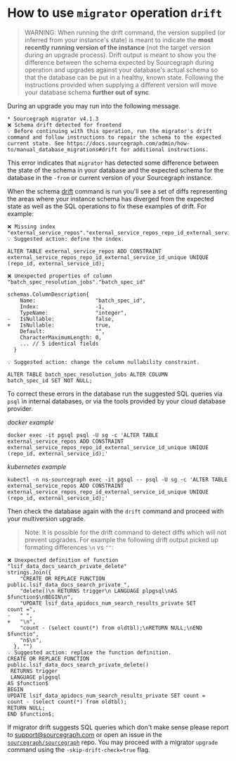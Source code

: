 # How to use `migrator` operation `drift`

> WARNING: When running the drift command, the version supplied (or inferred from your instance's state) is meant to indicate the **most recently running version of the instance** (not the target version during an upgrade process). Drift output is meant to show you the difference between the schema expected by Sourcegraph during operation and upgrades against your database's actual schema so that the database can be put in a healthy, known state. Following the instructions provided when supplying a different version will move your database schema **further out of sync**.

During an upgrade you may run into the following message.

```
* Sourcegraph migrator v4.1.3
❌ Schema drift detected for frontend
💡 Before continuing with this operation, run the migrator's drift command and follow instructions to repair the schema to the expected current state. See https://docs.sourcegraph.com/admin/how-to/manual_database_migrations#drift for additional instructions.
```

This error indicates that `migrator` has detected some difference between the state of the schema in your database and the expected schema for the database in the `-from` or current version of your Sourcegraph instance.

When the schema [drift](/admin/updates/migrator/migrator-operations#drift) command is run you'll see a set of diffs representing the areas where your instance schema has diverged from the expected state as well as the SQL operations to fix these examples of drift. For example:

```
❌ Missing index "external_service_repos"."external_service_repos_repo_id_external_service_id_unique"
💡 Suggested action: define the index.

ALTER TABLE external_service_repos ADD CONSTRAINT
external_service_repos_repo_id_external_service_id_unique UNIQUE
(repo_id, external_service_id);
```

```
❌ Unexpected properties of column "batch_spec_resolution_jobs"."batch_spec_id"

schemas.ColumnDescription{
  	Name:                   "batch_spec_id",
  	Index:                  -1,
  	TypeName:               "integer",
- 	IsNullable:             false,
+ 	IsNullable:             true,
  	Default:                "",
  	CharacterMaximumLength: 0,
  	... // 5 identical fields
  }

💡 Suggested action: change the column nullability constraint.

ALTER TABLE batch_spec_resolution_jobs ALTER COLUMN
batch_spec_id SET NOT NULL;
```

To correct these errors in the database run the suggested SQL queries via `psql` in internal databases, or via the tools provided by your cloud database provider.

*docker example*
```
docker exec -it pgsql psql -U sg -c 'ALTER TABLE external_service_repos ADD CONSTRAINT external_service_repos_repo_id_external_service_id_unique UNIQUE (repo_id, external_service_id);'
```
*kubernetes example*
```
kubectl -n ns-sourcegraph exec -it pgsql -- psql -U sg -c 'ALTER TABLE external_service_repos ADD CONSTRAINT external_service_repos_repo_id_external_service_id_unique UNIQUE (repo_id, external_service_id);'
```

Then check the database again with the `drift` command and proceed with your multiversion upgrade.

> Note: It is possible for the drift command to detect diffs which will not prevent upgrades. For example the following drift output picked up formating differences `\n` vs `""`:
```
❌ Unexpected definition of function "lsif_data_docs_search_private_delete"
strings.Join({
    "CREATE OR REPLACE FUNCTION
public.lsif_data_docs_search_private_",
    "delete()\n RETURNS trigger\n LANGUAGE plpgsql\nAS
$function$\nBEGIN\n",
    "UPDATE lsif_data_apidocs_num_search_results_private SET
count =",
-   " ",
+   "\n",
    "count - (select count(*) from oldtbl);\nRETURN NULL;\nEND
$functio",
    "n$\n",
  }, "")
💡 Suggested action: replace the function definition.
CREATE OR REPLACE FUNCTION
public.lsif_data_docs_search_private_delete()
 RETURNS trigger
 LANGUAGE plpgsql
AS $function$
BEGIN
UPDATE lsif_data_apidocs_num_search_results_private SET count =
count - (select count(*) from oldtbl);
RETURN NULL;
END $function$;
```

If migrator drift suggests SQL queries which don't make sense please report to support@sourcegraph.com or open an issue in the [`sourcegraph/sourcegraph`](https://github.com/sourcegraph/sourcegraph/issues/new?assignees=&labels=&template=bug_report&title=) repo. You may proceed with a migrator `upgrade` command using the `-skip-drift-check=true` flag.

